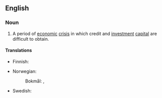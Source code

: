 ==English==
{{wikipedia}}

===Noun===
{{en-noun|es}}

# {{lb|en|economics|finance}} A period of [[economic]] [[crisis]] in which credit and [[investment]] [[capital]] are difficult to obtain.

====Translations====
{{trans-top|period of difficulty in obtaining credit}}
* Finnish: {{t|fi|luottolama}}
{{trans-mid}}
* Norwegian:
*: Bokmål: {{t|nb|kredittskvis|m}}, {{t|nb|kredittilstamming|m|f}}
* Swedish: {{t|sv|kreditåtstramning|c}}
{{trans-bottom}}